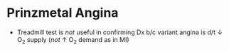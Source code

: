 # Prinzmetal Angina

-   Treadmill test is *not* useful in confirming Dx b/c variant angina is d/t ↓ O~2~ supply (*not* ↑ O~2~ demand as in MI)
